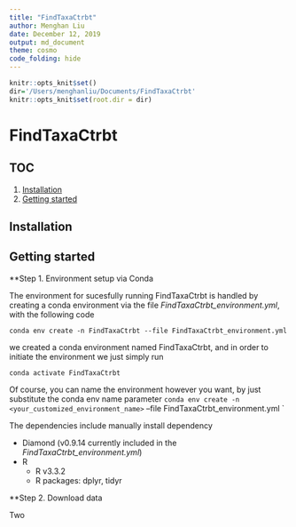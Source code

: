 ```yaml
---
title: "FindTaxaCtrbt"
author: Menghan Liu
date: December 12, 2019
output: md_document
theme: cosmo
code_folding: hide
---
```



```r
knitr::opts_knit$set()
dir='/Users/menghanliu/Documents/FindTaxaCtrbt'
knitr::opts_knit$set(root.dir = dir)
```

# FindTaxaCtrbt

## TOC 

1. [Installation](#installation)
2. [Getting started](#get_start)


## Installation {#installation}

## Getting started

**Step 1. Environment setup via Conda

The environment for sucesfully running FindTaxaCtrbt is handled by creating a conda environment via the file *FindTaxaCtrbt_environment.yml*, with the following code


```
conda env create -n FindTaxaCtrbt --file FindTaxaCtrbt_environment.yml
```

we created a conda environment named FindTaxaCtrbt, and in order to initiate the environment we just simply run 

```
conda activate FindTaxaCtrbt
```

Of course, you can name the environment however you want, by just substitute the conda env name parameter `conda env create -n <your_customized_environment_name>` --file FindTaxaCtrbt_environment.yml `


The dependencies include manually install dependency

- Diamond (v0.9.14 currently included in the *FindTaxaCtrbt_environment.yml*)
- R 
   *  R v3.3.2
   *  R packages: dplyr, tidyr
   
**Step 2. Download data

Two 
  
  
  



